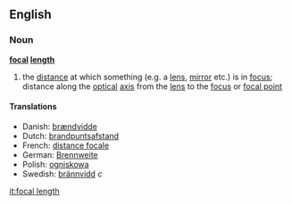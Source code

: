 ==English==
===Noun===
{{wikipedia}}
'''[[focal]] [[length]]'''
#the [[distance]] at which something (e.g. a [[lens]], [[mirror]] etc.) is in [[focus]]; distance along the [[optical]] [[axis]] from the [[lens]] to the [[focus]] or [[focal point]]

====Translations====
*Danish: [[brændvidde]]
*Dutch: [[brandpuntsafstand]]
*French: [[distance focale]]
*German: [[Brennweite]]
*Polish: [[ogniskowa]]
*Swedish: [[brännvidd]] ''c''

[[it:focal length]]